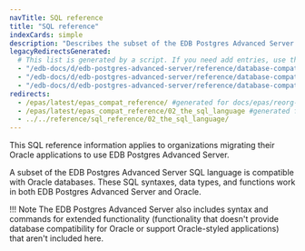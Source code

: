 ```yaml
---
navTitle: SQL reference
title: "SQL reference"
indexCards: simple
description: "Describes the subset of the EDB Postgres Advanced Server SQL language that is compatible with Oracle databases"
legacyRedirectsGenerated:
  # This list is generated by a script. If you need add entries, use the `legacyRedirects` key.
  - "/edb-docs/d/edb-postgres-advanced-server/reference/database-compatibility-for-oracle-developers-reference-guide/9.6/Database_Compatibility_for_Oracle_Developers_Reference_Guide.1.001.html"
  - "/edb-docs/d/edb-postgres-advanced-server/reference/database-compatibility-for-oracle-developers-reference-guide/9.6/toc.html"
  - "/edb-docs/d/edb-postgres-advanced-server/reference/database-compatibility-for-oracle-developers-reference-guide/9.6/Database_Compatibility_for_Oracle_Developers_Reference_Guide.1.005.html"
redirects:
  - /epas/latest/epas_compat_reference/ #generated for docs/epas/reorg-role-use-case-mode
  - /epas/latest/epas_compat_reference/02_the_sql_language #generated for docs/epas/reorg-role-use-case-mode
  - ../../reference/sql_reference/02_the_sql_language/
---
```


<div id="introduction" class="registered_link"></div>

This SQL reference information applies to organizations migrating their Oracle applications to use EDB Postgres Advanced Server.

A subset of the EDB Postgres Advanced Server SQL language is compatible with Oracle databases. These SQL syntaxes, data types, and functions work in both EDB Postgres Advanced Server and Oracle.

!!! Note
    The EDB Postgres Advanced Server also includes syntax and commands for extended functionality (functionality that doesn't provide database compatibility for Oracle or support Oracle-styled applications) that aren't included here.
